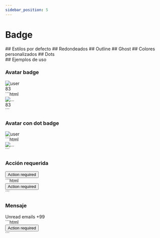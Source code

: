 ```yaml
---
sidebar_position: 5
---
```



# Badge

<div className="space-y-8 use-h2-only-for-anchors">
	## Estilos por defecto
	<Default />
	## Redondeados
  <Rounded />
  ## Outline
	<Outline />
	## Ghost
	<Ghost />
	## Colores personalizados
	<CustomColor />
	## Dots
	<Dot />
</div>


<div className="h-10" />
## Ejemplos de uso

### Avatar badge
<div className="-mt-5 md:grid md:grid-cols-4">
  <div className="pl-3 pt-7">
    <div className="relative w-14">
      <div className="eolo-avatar eolo-avatar-squircle">
        <img src="/img/users/user-8.png" alt="user" />
      </div>
      <span className="eolo-badge bg-red-500 border-red-500 top-auto -right-1 -bottom-1 absolute rounded-full">83</span>
    </div>
  </div>

  <div className="md:col-span-3">
  ```html
  <div class="relative w-14">
    <div class="eolo-avatar eolo-avatar-squircle">
      <img src="..." alt="..." />
    </div>
    <span class="eolo-badge bg-red-500 border-red-500 top-auto -right-1 -bottom-1 absolute rounded-full">83</span>
  </div>
  ```
  </div>
</div>


### Avatar con dot badge
<div className="-mt-5 md:grid md:grid-cols-4">
  <div className="pl-3 pt-7">
    <div className="eolo-avatar w-14 rounded-full">
      <img src="/img/users/user-8.png" alt="user" />
      <span className="eolo-dot-badge top-auto bottom-0.5 right-0.5 animate-pulse" />
    </div>
  </div>

  <div className="md:col-span-3">
  ```html
  <div class="eolo-avatar w-14 rounded-full">
    <img src="..." alt="..." />
    <span class="eolo-dot-badge top-auto bottom-0.5 right-0.5 animate-pulse" />
  </div>
  ```
  </div>
</div>


### Acción requerida
<div className="-mt-5 md:grid md:grid-cols-4">
  <div className="pl-3 pt-7">
    <div className="inline-flex relative">
      <button className="eolo-btn bg-primary border-primary text-white dark:bg-primary dark:border-primary dark:text-white">Action required</button>
      <span className="eolo-dot-badge animate-pulse" />
    </div>
  </div>

  <div className="md:col-span-3">
  ```html
  <div class="inline-flex relative">
    <button class="eolo-btn bg-primary border-primary text-white dark:bg-primary dark:border-primary dark:text-white">
      Action required
    </button>
    <span class="eolo-dot-badge animate-pulse" />
  </div>
  ```
  </div>
</div>


### Mensaje
<div className="-mt-5 md:grid md:grid-cols-4">
  <div className="pl-3 pt-7 space-x-2">
    <span className="text-red-600 font-medium">Unread emails</span>
    <span className="eolo-badge bg-red-600 border-red-600 rounded-full animate-pulse">+99</span>
  </div>

  <div className="md:col-span-3">
  ```html
  <div class="inline-flex relative">
    <button class="eolo-btn bg-primary border-primary text-white dark:bg-primary dark:border-primary dark:text-white">
      Action required
    </button>
    <span class="eolo-dot-badge animate-pulse" />
  </div>
  ```
  </div>
</div>